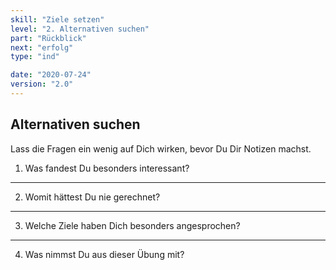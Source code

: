 ```yaml
---
skill: "Ziele setzen"
level: "2. Alternativen suchen"
part: "Rückblick"
next: "erfolg"
type: "ind"

date: "2020-07-24"
version: "2.0"
---
```



<Row className="tutsegment"> 
<Col>

## Alternativen suchen

Lass die Fragen ein wenig auf Dich wirken, bevor Du Dir Notizen machst.


1. Was fandest Du besonders interessant?

---

2. Womit hättest Du nie gerechnet?

---

3. Welche Ziele haben Dich besonders angesprochen?

---

4. Was nimmst Du aus dieser Übung mit?


</Col>
</Row>